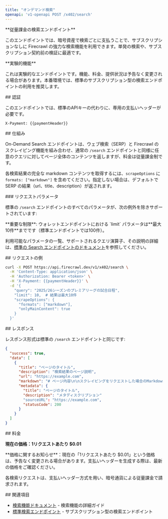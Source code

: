 ```yaml
---
title: "オンデマンド検索"
openapi: 'v1-openapi POST /x402/search'
---
```


<Info>
  **従量課金の検索エンドポイント**

  このエンドポイントでは、暗号資産で検索ごとに支払うことで、サブスクリプションなしに Firecrawl の強力な検索機能を利用できます。単発の検索や、サブスクリプション契約前の検証に最適です。
</Info>

<Warning>
  **実験的機能**

  これは実験的なエンドポイントです。機能、料金、提供状況は予告なく変更される場合があります。本番環境では、標準のサブスクリプション型の検索エンドポイントの利用を推奨します。
</Warning>

<div id="authentication">
  ## 認証
</div>

このエンドポイントでは、標準のAPIキーの代わりに、専用の支払いヘッダーが必要です。

```
X-Payment: {{paymentHeader}}
```

<div id="how-it-works">
  ## 仕組み
</div>

On-Demand Search エンドポイントは、ウェブ検索（SERP）と Firecrawl のスクレイピング機能を組み合わせ、通常の `/search` エンドポイントと同様に任意のクエリに対してページ全体のコンテンツを返しますが、料金は従量課金制です。

各検索結果の完全な markdown コンテンツを取得するには、`scrapeOptions` に `formats: ["markdown"]` を含めてください。指定しない場合は、デフォルトで SERP の結果（url、title、description）が返されます。

<div id="request-parameters">
  ### リクエストパラメータ
</div>

標準の `/search` エンドポイントのすべてのパラメータが、次の例外を除きサポートされています:

<Note>
  **重要な制限**: ウォレットエンドポイントにおける `limit` パラメータは**最大10件**までです（標準エンドポイントでは100件）。
</Note>

利用可能なパラメータの一覧、サポートされるクエリ演算子、その説明の詳細は、[標準の Search エンドポイントのドキュメント](/ja/api-reference/endpoint/search)を参照してください。

<div id="example-request">
  ## リクエストの例
</div>

```bash
curl -X POST https://api.firecrawl.dev/v1/x402/search \
  -H 'Content-Type: application/json' \
  -H 'Authorization: Bearer <token>' \
  -H 'X-Payment: {{paymentHeader}}' \
  -d '{
    "query": "2025/26シーズンのプレミアリーグの試合日程",
    "limit": 10,  # 結果は最大10件
    "scrapeOptions": {
      "formats": ["markdown"],
      "onlyMainContent": true
    }
  }'
```

<div id="response">
  ## レスポンス
</div>

レスポンス形式は標準の `/search` エンドポイントと同じです:

```json
{
  "success": true,
  "data": [
    {
      "title": "ページのタイトル",
      "description": "検索結果のページ説明",
      "url": "https://example.com",
      "markdown": "# ページ内容\n\nスクレイピングをリクエストした場合のMarkdownコンテンツ...",
      "metadata": {
        "title": "ページのタイトル",
        "description": "メタディスクリプション"
        "sourceURL": "https://example.com",
        "statusCode": 200
      }
    }
  ]
}
```

<div id="pricing">
  ## 料金
</div>

**現在の価格：1リクエストあたり $0.01**

<Warning>
  **価格に関するお知らせ**：現在の「1リクエストあたり $0.01」という価格は、予告なく変更される場合があります。支払いヘッダーを生成する際は、最新の価格をご確認ください。
</Warning>

各検索リクエストは、支払いヘッダー方式を用い、暗号通貨による従量課金で請求されます。

<div id="see-also">
  ## 関連項目
</div>

* [検索機能ドキュメント](/ja/features/search) - 検索機能の詳細ガイド
* [標準検索エンドポイント](/ja/api-reference/endpoint/search) - サブスクリプション型の検索エンドポイント